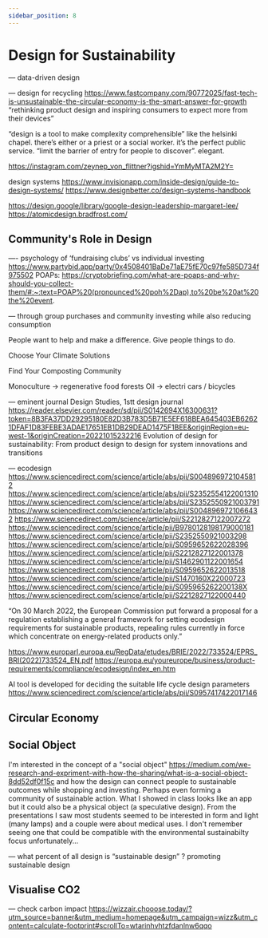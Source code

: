 ```yaml
---
sidebar_position: 8
---
```


# Design for Sustainability

— data-driven design

—
design for recycling
https://www.fastcompany.com/90772025/fast-tech-is-unsustainable-the-circular-economy-is-the-smart-answer-for-growth
“rethinking product design and inspiring consumers to expect more from their devices”

“design is a tool to make complexity comprehensible” like the helsinki chapel. there’s either or a priest or a social worker. it’s the perfect public service. “limit the barrier of entry for people to discover”. elegant.

https://instagram.com/zeynep_von_flittner?igshid=YmMyMTA2M2Y=



design systems
https://www.invisionapp.com/inside-design/guide-to-design-systems/
https://www.designbetter.co/design-systems-handbook

https://design.google/library/google-design-leadership-margaret-lee/
https://atomicdesign.bradfrost.com/


## Community's Role in Design

—-
psychology of ‘fundraising clubs’ vs individual investing
https://www.partybid.app/party/0x4508401BaDe71aE75fE70c97fe585D734f975502
POAPs:
https://cryptobriefing.com/what-are-poaps-and-why-should-you-collect-them/#:~:text=POAP%20(pronounced%20poh%2Dap),to%20be%20at%20the%20event.



—
through group purchases and community investing while also reducing consumption


People want to help and make a difference. Give people things to do.

Choose Your Climate Solutions

Find Your Composting Community

Monoculture -> regenerative food forests
Oil -> electri cars / bicycles


—
eminent journal Design Studies, 1stt design journal
https://reader.elsevier.com/reader/sd/pii/S0142694X16300631?token=8B3FA37DD29295180E82D3B783D5B71E5EF618BEA645403EB62621DFAF1D83FEBE3ADAE17651EB1DB29DEAD1475F1BEE&originRegion=eu-west-1&originCreation=20221015232216
Evolution of design for sustainability: From
product design to design for system
innovations and transitions

—
ecodesign
https://www.sciencedirect.com/science/article/abs/pii/S0048969721045812
https://www.sciencedirect.com/science/article/abs/pii/S2352554122001310
https://www.sciencedirect.com/science/article/abs/pii/S2352550921003791
https://www.sciencedirect.com/science/article/abs/pii/S0048969721066432
https://www.sciencedirect.com/science/article/pii/S2212827122007272
https://www.sciencedirect.com/science/article/pii/B9780128198179000181
https://www.sciencedirect.com/science/article/pii/S2352550921003298
https://www.sciencedirect.com/science/article/pii/S0959652622028396
https://www.sciencedirect.com/science/article/pii/S2212827122001378
https://www.sciencedirect.com/science/article/pii/S1462901122001654
https://www.sciencedirect.com/science/article/pii/S0959652622013518
https://www.sciencedirect.com/science/article/pii/S1470160X22000723
https://www.sciencedirect.com/science/article/pii/S095965262200138X
https://www.sciencedirect.com/science/article/pii/S2212827122000440


“On 30 March 2022, the European Commission put forward a proposal for a regulation establishing a general framework for setting ecodesign requirements for sustainable products, repealing rules currently in force which concentrate on energy-related products only.”

https://www.europarl.europa.eu/RegData/etudes/BRIE/2022/733524/EPRS_BRI(2022)733524_EN.pdf
https://europa.eu/youreurope/business/product-requirements/compliance/ecodesign/index_en.htm


AI tool is developed for deciding the suitable life cycle design parameters
https://www.sciencedirect.com/science/article/abs/pii/S0957417422017146


## Circular Economy



## Social Object

I'm interested in the concept of a "social object" https://medium.com/we-research-and-expriment-with-how-the-sharing/what-is-a-social-object-8dd52df0f15c and how the design can connect people to sustainable outcomes while shopping and investing. Perhaps even forming a community of sustainable action. What I showed in class looks like an app but it could also be a physical object (a speculative design). From the presentations I saw most students seemed to be interested in form and light (many lamps) and a couple were about medical uses. I don't remember seeing one that could be compatible with the environmental sustainabilty focus unfortunately...

—
what percent of all design is “sustainable design” ? promoting sustainable design

## Visualise CO2

—
check carbon impact
https://wizzair.chooose.today/?utm_source=banner&utm_medium=homepage&utm_campaign=wizz&utm_content=calculate-footprint#scrollTo=wtarinhvhtzfdanlnw6qqo